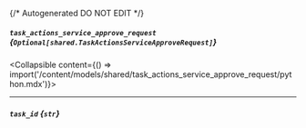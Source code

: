 {/* Autogenerated DO NOT EDIT  */}

##### `task_actions_service_approve_request` *{`Optional[shared.TaskActionsServiceApproveRequest]`}*
<Collapsible content={() => import('/content/models/shared/task_actions_service_approve_request/python.mdx')}>
</Collapsible>

---
##### `task_id` *{`str`}*

